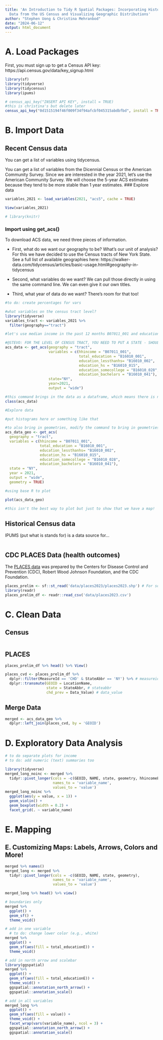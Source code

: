 ```yaml
---
title: 'An Introduction to Tidy R Spatial Packages: Incorporating Historic Sociodemographic
  Data from the US Census and Visualizing Geographic Distributions'
author: "Stephen Uong & Christina Mehranbod"
date: "2024-06-12"
output: html_document
---
```



# A. Load Packages

First, you must sign up to get a Census API key: https://api.census.gov/data/key_signup.html
```r
library(sf)
library(tidyverse)
library(tidycensus)
library(ipums)

# census_api_key("INSERT API KEY", install = TRUE)
#this is christina's but delete later
census_api_key("0d1515194f46f009f34f94afcbf045315abdbfbd", install = TRUE)

```

# B. Import Data
## Recent Census data
You can get a list of variables using tidycensus. 

You can get a list of variables from the Dicennial Census or the American Community Survey. Since we are interested in the year 2021, let's use the American Community Survey. We will choose the 5-year ACS estimates because they tend to be more stable than 1 year estimates. 
### Explore data
```r
variables_2021 <- load_variables(2021, "acs5", cache = TRUE)

View(variables_2021)

# library(knitr)
```


### Import using get_acs()
To download ACS data, we need three pieces of information. 

- First, what do we want our geography to be? What's our unit of analysis? 
For this we have decided to use the Census tracts of New York State. See a full list of available geographies here: https://walker-data.com/tidycensus/articles/basic-usage.html#geography-in-tidycensus

- Second, what variables do we want? We can pull those directly in using the same command line. We can even give it our own titles. 

- Third, what year of data do we want? There's room for that too! 


```r
#to do: create percentages for vars

#what variables on the census tract level? 
library(tidyverse)
variables_tract <- variables_2021 %>%
  filter(geography=="tract")

#let's use median income in the past 12 months B07011_001 and educational attainment (B16010_001, B16010_002, B16010_015, B16010_028, B16010_041)

#@STEVO: FOR THE LEVEL OF CENSUS TRACT, YOU NEED TO PUT A STATE - SHOULD WE JUST PICK NY FOR THIS EXAMPLE?
acs_data <- get_acs(geography = "tract",
                    variables = c(hhincome = "B07011_001",
                                  total_education = "B16010_001", 
                                  education_lessthanhs= "B16010_002", 
                                  education_hs = "B16010_015", 
                                  education_somecollege = "B16010_028", 
                                  education_bachelors = "B16010_041"),
                    state="NY",
                    year=2021,
                    output = "wide")

#this command brings in the data as a dataframe, which means there is no geometry attached
class(acs_data)

#Explore data

#put histograms here or something like that

#to also bring in geometries, modify the command to bring in geometries
acs_data_geo <- get_acs(
  geography = "tract",
  variables = c(hhincome = "B07011_001",
                total_education = "B16010_001", 
                education_lessthanhs= "B16010_002", 
                education_hs = "B16010_015", 
                education_somecollege = "B16010_028", 
                education_bachelors = "B16010_041"),
  state = "NY",
  year = 2021,
  output = "wide", 
  geometry = TRUE)

#using base R to plot

plot(acs_data_geo)

#this isn't the best way to plot but just to show that we have a map!
```



## Historical Census data
IPUMS (put what is stands for) is a data source for... 
```r

```


## CDC PLACES Data (health outcomes)

The [PLACES data](https://www.cdc.gov/places/index.html) was prepared by the Centers for Disease Control and Prevention (CDC), Robert Wood Johnson Foundation, and the CDC Foundation.

```r
places_prelim <- sf::st_read('data/places2023/places2023.shp') # For some reason it's just a few states- need to double check this
library(readr)
places_prelim_df <- readr::read_csv('data/places2023.csv')
```

# C. Clean Data
## Census
```r

```

## PLACES
```r
places_prelim_df %>% head() %>% View()

places_cvd <- places_prelim_df %>% 
  dplyr::filter(MeasureId == 'CHD' & StateAbbr == 'NY') %>% # measureid
  dplyr::transmute(GEOID = LocationName,
                   state = StateAbbr, # stateabbr
                   chd_prev = Data_Value) # data_value
```

## Merge Data
```r
merged <- acs_data_geo %>% 
  dplyr::left_join(places_cvd, by = 'GEOID')
```


# D. Exploratory Data Analysis
```r
# to do separate plots for income
# to do: add numeric (text) summaries too

library(tidyverse)
merged_long_noinc <- merged %>% 
  tidyr::pivot_longer(cols = -c(GEOID, NAME, state, geometry, hhincomeE, hhincomeM),
                      names_to = 'variable_name',
                      values_to = 'value') 
merged_long_noinc %>% 
  ggplot(aes(y = value, x = 1)) + 
  geom_violin() +
  geom_boxplot(width = 0.2) +
  facet_grid(. ~ variable_name)


```


# E. Mapping

## E. Customizing Maps: Labels, Arrows, Colors and More!

```r
merged %>% names()
merged_long <- merged %>% 
  tidyr::pivot_longer(cols = -c(GEOID, NAME, state, geometry),
                      names_to = 'variable_name',
                      values_to = 'value') 

merged_long %>% head() %>% view()

# boundaries only
merged %>% 
  ggplot() +
  geom_sf() +
  theme_void()

# add in one variable
  # to do: change lower color (e.g., white)
merged %>% 
  ggplot() +
  geom_sf(aes(fill = total_educationE)) +
  theme_void()

# add in north arrow and scalebar
library(ggspatial)
merged %>% 
  ggplot() +
  geom_sf(aes(fill = total_educationE)) +
  theme_void() +
  ggspatial::annotation_north_arrow() +
  ggspatial::annotation_scale()

# add in all variables
merged_long %>% 
  ggplot() +
  geom_sf(aes(fill = value)) +
  theme_void() +
  facet_wrap(vars(variable_name), ncol = 3) +
  ggspatial::annotation_north_arrow() +
  ggspatial::annotation_scale()

```
